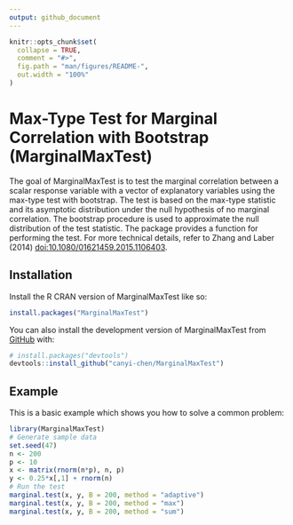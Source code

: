 ```yaml
---
output: github_document
---
```


<!-- README.md is generated from README.Rmd. Please edit that file -->

```r
knitr::opts_chunk$set(
  collapse = TRUE,
  comment = "#>",
  fig.path = "man/figures/README-",
  out.width = "100%"
)
```

# Max-Type Test for Marginal Correlation with Bootstrap (MarginalMaxTest)

<!-- badges: start -->
<!-- badges: end -->

The goal of MarginalMaxTest is to test the marginal correlation between a scalar response variable with a vector of explanatory variables 
    using the max-type test with bootstrap.
    The test is based on the max-type statistic and its asymptotic distribution
    under the null hypothesis of no marginal correlation.
    The bootstrap procedure is used to approximate the null distribution of the test statistic.
    The package provides a function for performing the test. For more technical details, refer to Zhang and Laber (2014) <doi:10.1080/01621459.2015.1106403>.

## Installation

Install the R CRAN version of MarginalMaxTest like so:

```r
install.packages("MarginalMaxTest")
```

You can also install the development version of MarginalMaxTest from [GitHub](https://github.com/) with:

``` r
# install.packages("devtools")
devtools::install_github("canyi-chen/MarginalMaxTest")
```

## Example

This is a basic example which shows you how to solve a common problem:

```r
library(MarginalMaxTest)
# Generate sample data
set.seed(47)
n <- 200
p <- 10
x <- matrix(rnorm(n*p), n, p)
y <- 0.25*x[,1] + rnorm(n)
# Run the test
marginal.test(x, y, B = 200, method = "adaptive")
marginal.test(x, y, B = 200, method = "max")
marginal.test(x, y, B = 200, method = "sum")
```

